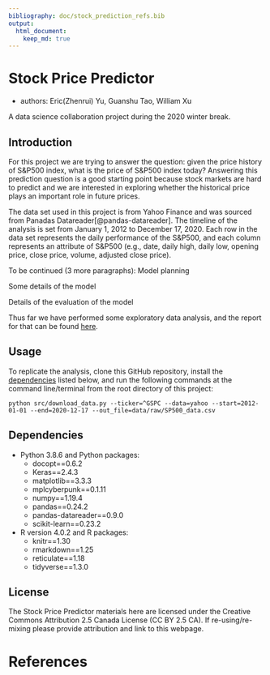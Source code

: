 ```yaml
---
bibliography: doc/stock_prediction_refs.bib
output: 
  html_document:
    keep_md: true
---
```


# Stock Price Predictor
- authors: Eric(Zhenrui) Yu, Guanshu Tao, William Xu

A data science collaboration project during the 2020 winter break.

## Introduction
For this project we are trying to answer the question: given the price history of S&P500 index, what is the price of S&P500 index today? Answering this prediction question is a good starting point because stock markets are hard to predict and we are interested in exploring whether the historical price plays an important role in future prices.

The data set used in this project is from Yahoo Finance and was sourced from Panadas Datareader[@pandas-datareader]. The timeline of the analysis is set from January 1, 2012 to December 17, 2020. Each row in the data set represents the daily performance of the S&P500, and each column represents an attribute of S&P500 (e.g., date, daily high, daily low, opening price, close price, volume, adjusted close price).

To be continued (3 more paragraphs):
Model planning

Some details of the model

Details of the evaluation of the model

Thus far we have performed some exploratory data analysis, and the report for that can be found [here](src/analysis.ipynb).

## Usage

To replicate the analysis, clone this GitHub repository, install the [dependencies](#dependencies) listed below, and run the following commands at the command line/terminal from the root directory of this project:

```
python src/download_data.py --ticker=^GSPC --data=yahoo --start=2012-01-01 --end=2020-12-17 --out_file=data/raw/SP500_data.csv
```

## Dependencies
- Python 3.8.6 and Python packages:
  - docopt==0.6.2
  - Keras==2.4.3
  - matplotlib==3.3.3
  - mplcyberpunk==0.1.11
  - numpy==1.19.4
  - pandas==0.24.2
  - pandas-datareader==0.9.0
  - scikit-learn==0.23.2
- R version 4.0.2 and R packages:
  - knitr==1.30
  - rmarkdown==1.25
  - reticulate==1.18
  - tidyverse==1.3.0

## License
The Stock Price Predictor materials here are licensed under the Creative Commons Attribution 2.5 Canada License (CC BY 2.5 CA). If re-using/re-mixing please provide attribution and link to this webpage.

# References
